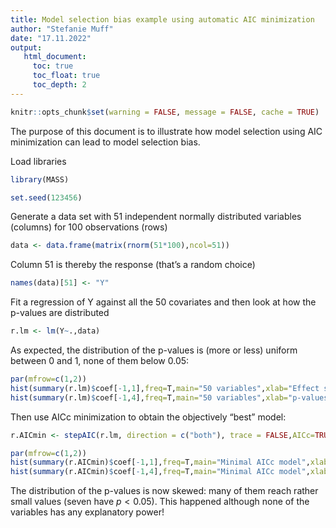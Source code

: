 ```yaml
---
title: Model selection bias example using automatic AIC minimization 
author: "Stefanie Muff"
date: "17.11.2022"
output:
   html_document:
     toc: true
     toc_float: true
     toc_depth: 2
---
```

```r
knitr::opts_chunk$set(warning = FALSE, message = FALSE, cache = TRUE)
```

The purpose of this document is to illustrate how model selection using AIC minimization can lead to model selection bias.

Load libraries 
```r
library(MASS)

set.seed(123456)
```

Generate a data set with 51 independent normally distributed variables (columns) for 100 observations (rows)
```r
data <- data.frame(matrix(rnorm(51*100),ncol=51))
```

Column 51 is thereby the response (that's a random choice)
```r
names(data)[51] <- "Y"
```

Fit a regression of Y against all the 50 covariates and then look at how the p-values are distributed
```r
r.lm <- lm(Y~.,data)
```

As expected, the distribution of the p-values is (more or less) uniform between 0 and 1, none of them below 0.05:
```r
par(mfrow=c(1,2))
hist(summary(r.lm)$coef[-1,1],freq=T,main="50 variables",xlab="Effect sizes")
hist(summary(r.lm)$coef[-1,4],freq=T,main="50 variables",xlab="p-values")
```

Then use AICc minimization to obtain the objectively “best” model:

```r
r.AICmin <- stepAIC(r.lm, direction = c("both"), trace = FALSE,AICc=TRUE)

par(mfrow=c(1,2))
hist(summary(r.AICmin)$coef[-1,1],freq=T,main="Minimal AICc model",xlab="Effect sizes")
hist(summary(r.AICmin)$coef[-1,4],freq=T,main="Minimal AICc model",xlab="p-values",xlim=c(0,1))
```

The distribution of the p-values is now skewed: many of them reach rather small values (seven have $p < 0.05$). This happened although none of the variables has any explanatory power!